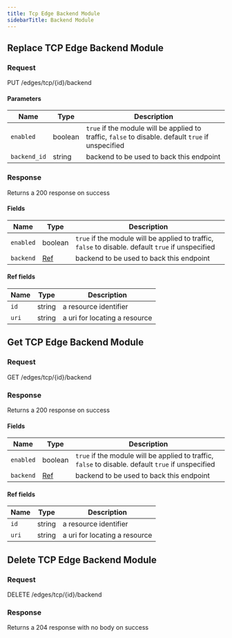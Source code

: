 ```yaml
---
title: Tcp Edge Backend Module
sidebarTitle: Backend Module
---
```



## Replace TCP Edge Backend Module

### Request

PUT /edges/tcp/\{id\}/backend

<TCPEdgeBackendModuleReplaceRequest />

#### Parameters

| Name         | Type    | Description                                                                                        |
| ------------ | ------- | -------------------------------------------------------------------------------------------------- |
| `enabled`    | boolean | `true` if the module will be applied to traffic, `false` to disable. default `true` if unspecified |
| `backend_id` | string  | backend to be used to back this endpoint                                                           |

### Response

Returns a 200 response on success

<TCPEdgeBackendModuleReplaceResponse />

#### Fields

| Name      | Type               | Description                                                                                        |
| --------- | ------------------ | -------------------------------------------------------------------------------------------------- |
| `enabled` | boolean            | `true` if the module will be applied to traffic, `false` to disable. default `true` if unspecified |
| `backend` | [Ref](#ref-fields) | backend to be used to back this endpoint                                                           |

#### Ref fields

| Name  | Type   | Description                   |
| ----- | ------ | ----------------------------- |
| `id`  | string | a resource identifier         |
| `uri` | string | a uri for locating a resource |

## Get TCP Edge Backend Module

### Request

GET /edges/tcp/\{id\}/backend

<TCPEdgeBackendModuleGetRequest />

### Response

Returns a 200 response on success

<TCPEdgeBackendModuleGetResponse />

#### Fields

| Name      | Type               | Description                                                                                        |
| --------- | ------------------ | -------------------------------------------------------------------------------------------------- |
| `enabled` | boolean            | `true` if the module will be applied to traffic, `false` to disable. default `true` if unspecified |
| `backend` | [Ref](#ref-fields) | backend to be used to back this endpoint                                                           |

#### Ref fields

| Name  | Type   | Description                   |
| ----- | ------ | ----------------------------- |
| `id`  | string | a resource identifier         |
| `uri` | string | a uri for locating a resource |

## Delete TCP Edge Backend Module

### Request

DELETE /edges/tcp/\{id\}/backend

<TCPEdgeBackendModuleDeleteRequest />

### Response

Returns a 204 response with no body on success
